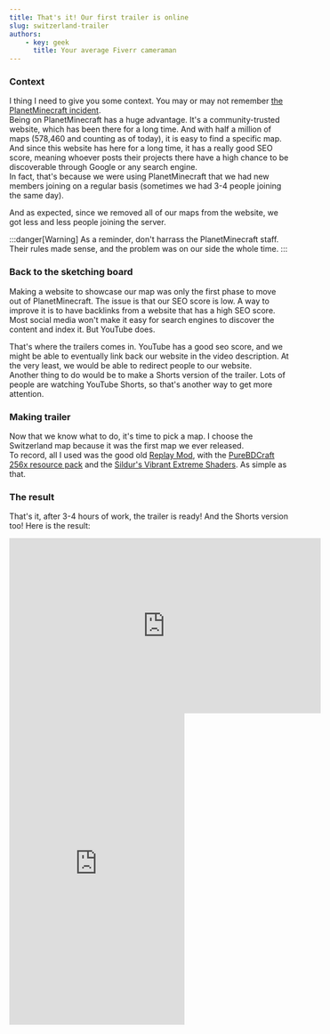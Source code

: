 ---
title: That's it! Our first trailer is online
slug: switzerland-trailer
authors:
    - key: geek
      title: Your average Fiverr cameraman
---

### Context
I thing I need to give you some context. You may or may not remember [the PlanetMinecraft incident](hello-world).  
Being on PlanetMinecraft has a huge advantage. It's a community-trusted website, which has been there for a long time. And with half a million of maps (578,460 and counting as of today), it is easy to find a specific map. And since this website has here for a long time, it has a really good SEO score, meaning whoever posts their projects there have a high chance to be discoverable through Google or any search engine.  
In fact, that's because we were using PlanetMinecraft that we had new members joining on a regular basis (sometimes we had 3-4 people joining the same day).

And as expected, since we removed all of our maps from the website, we got less and less people joining the server.

:::danger[Warning]
As a reminder, don't harrass the PlanetMinecraft staff. Their rules made sense, and the problem was on our side the whole time.
:::

### Back to the sketching board
Making a website to showcase our map was only the first phase to move out of PlanetMinecraft. The issue is that our SEO score is low. A way to improve it is to have backlinks from a website that has a high SEO score.
Most social media won't make it easy for search engines to discover the content and index it. But YouTube does.  
    
That's where the trailers comes in. YouTube has a good seo score, and we might be able to eventually link back our website in the video description. At the very least, we would be able to redirect people to our website.  
Another thing to do would be to make a Shorts version of the trailer. Lots of people are watching YouTube Shorts, so that's another way to get more attention.
  
### Making trailer
Now that we know what to do, it's time to pick a map. I choose the Switzerland map because it was the first map we ever released.  
To record, all I used was the good old <a href="https://replaymod.com" target="_blank">Replay Mod</a>, with the <a href="https://bdcraft.net/downloads/purebdcraft-minecraft/" target="_blank">PureBDCraft 256x resource pack</a> and the <a href="https://sildurs-shaders.github.io/" target="_blank">Sildur's Vibrant Extreme Shaders</a>. As simple as that.

### The result
That's it, after 3-4 hours of work, the trailer is ready! And the Shorts version too!
Here is the result:

<iframe width="560" height="315" src="https://www.youtube-nocookie.com/embed/Zw6EWZk55iw" title="YouTube video player" frameborder="0" allow="accelerometer; autoplay; clipboard-write; encrypted-media; gyroscope; picture-in-picture; web-share" referrerpolicy="strict-origin-when-cross-origin" allowfullscreen></iframe>
<iframe width="315" height="560" src="https://www.youtube-nocookie.com/embed/FVdMewwXPdY" title="YouTube video player" frameborder="0" allow="accelerometer; autoplay; clipboard-write; encrypted-media; gyroscope; picture-in-picture; web-share" referrerpolicy="strict-origin-when-cross-origin" allowfullscreen></iframe>